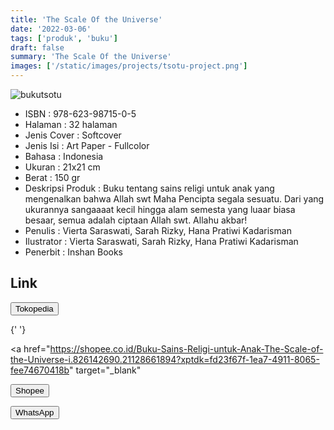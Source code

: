 ```yaml
---
title: 'The Scale Of the Universe'
date: '2022-03-06'
tags: ['produk', 'buku']
draft: false
summary: 'The Scale Of the Universe'
images: ['/static/images/projects/tsotu-project.png']
---
```


![bukutsotu](/static/images/projects/tsotu-project.png)

- ISBN : 978-623-98715-0-5
- Halaman : 32 halaman
- Jenis Cover : Softcover
- Jenis Isi : Art Paper - Fullcolor
- Bahasa : Indonesia
- Ukuran : 21x21 cm
- Berat : 150 gr
- Deskripsi Produk : Buku tentang sains religi untuk anak yang mengenalkan bahwa Allah swt Maha Pencipta segala sesuatu. Dari yang ukurannya sangaaaat kecil hingga alam semesta yang luaar biasa besaar, semua adalah ciptaan Allah swt. Allahu akbar!
- Penulis : Vierta Saraswati, Sarah Rizky, Hana Pratiwi Kadarisman
- Ilustrator : Vierta Saraswati, Sarah Rizky, Hana Pratiwi Kadarisman
- Penerbit : Inshan Books

## Link

<div>
  <a href="https://www.tokopedia.com/inshanbooks-store/the-scale-of-the-universe?extParam=whid%3D14055660" target="_blank">
    <button className="btn-tokped">Tokopedia</button>
  </a>

{' '}

<a
  href="https://shopee.co.id/Buku-Sains-Religi-untuk-Anak-The-Scale-of-the-Universe-i.826142690.21128661894?xptdk=fd23f67f-1ea7-4911-8065-fee74670418b"
  target="_blank"
>
  <button className="btn-shopee">Shopee</button>
</a>

  <a href="https://wa.me/6285747101917" target="_blank">
    <button className="btn-wa">WhatsApp</button>
  </a>
</div>
